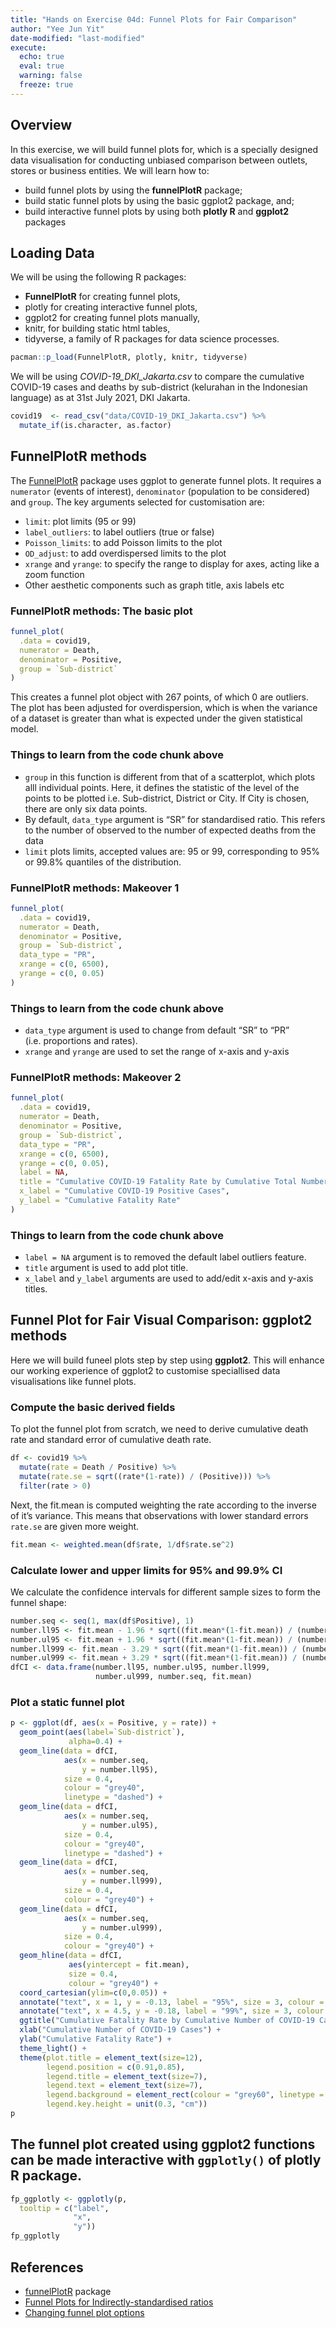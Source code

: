 ```yaml
---
title: "Hands on Exercise 04d: Funnel Plots for Fair Comparison"
author: "Yee Jun Yit"
date-modified: "last-modified"
execute:
  echo: true
  eval: true
  warning: false
  freeze: true
---
```


## Overview

In this exercise, we will build funnel plots for, which is a specially designed data visualisation for conducting unbiased comparison between outlets, stores or business entities. We will learn how to:

-   build funnel plots by using the **funnelPlotR** package;
-   build static funnel plots by using the basic ggplot2 package, and;
-   build interactive funnel plots by using both **plotly R** and **ggplot2** packages

## Loading Data

We will be using the following R packages:

-   **FunnelPlotR** for creating funnel plots,
-   plotly for creating interactive funnel plots,
-   ggplot2 for creating funnel plots manually,
-   knitr, for building static html tables,
-   tidyverse, a family of R packages for data science processes.

```r
pacman::p_load(FunnelPlotR, plotly, knitr, tidyverse)
```

We will be using *COVID-19_DKI_Jakarta.csv* to compare the cumulative COVID-19 cases and deaths by sub-district (kelurahan in the Indonesian language) as at 31st July 2021, DKI Jakarta.

```r
covid19  <- read_csv("data/COVID-19_DKI_Jakarta.csv") %>%
  mutate_if(is.character, as.factor)
```

## FunnelPlotR methods

The [FunnelPlotR](https://nhs-r-community.github.io/FunnelPlotR/) package uses ggplot to generate funnel plots. It requires a `numerator` (events of interest), `denominator` (population to be considered) and `group`. The key arguments selected for customisation are:

-   `limit`: plot limits (95 or 99)
-   `label_outliers`: to label outliers (true or false)
-   `Poisson_limits`: to add Poisson limits to the plot
-   `OD_adjust`: to add overdispersed limits to the plot
-   `xrange` and `yrange`: to specify the range to display for axes, acting like a zoom function
-   Other aesthetic components such as graph title, axis labels etc

### FunnelPlotR methods: The basic plot

```r
funnel_plot(
  .data = covid19,
  numerator = Death,
  denominator = Positive,
  group = `Sub-district`
)
```

This creates a funnel plot object with 267 points, of which 0 are outliers. The plot has been adjusted for overdispersion, which is when the variance of a dataset is greater than what is expected under the given statistical model.

::: callout-note
### Things to learn from the code chunk above

-   `group` in this function is different from that of a scatterplot, which plots alll individual points. Here, it defines the statistic of the level of the points to be plotted i.e. Sub-district, District or City. If City is chosen, there are only six data points.
-   By default, `data_type` argument is “SR” for standardised ratio. This refers to the number of observed to the number of expected deaths from the data
-   `limit` plots limits, accepted values are: 95 or 99, corresponding to 95% or 99.8% quantiles of the distribution.
:::

### FunnelPlotR methods: Makeover 1

```r
funnel_plot(
  .data = covid19,
  numerator = Death,
  denominator = Positive,
  group = `Sub-district`,
  data_type = "PR",
  xrange = c(0, 6500),
  yrange = c(0, 0.05)
)
```

::: callout-note
### Things to learn from the code chunk above

-   `data_type` argument is used to change from default “SR” to “PR” (i.e. proportions and rates).
-   `xrange` and `yrange` are used to set the range of x-axis and y-axis
:::

### FunnelPlotR methods: Makeover 2

```r
funnel_plot(
  .data = covid19,
  numerator = Death,
  denominator = Positive,
  group = `Sub-district`,
  data_type = "PR",   
  xrange = c(0, 6500),  
  yrange = c(0, 0.05),
  label = NA,
  title = "Cumulative COVID-19 Fatality Rate by Cumulative Total Number of COVID-19 Positive Cases",           
  x_label = "Cumulative COVID-19 Positive Cases",
  y_label = "Cumulative Fatality Rate"
)
```

::: callout-note
### Things to learn from the code chunk above

-   `label = NA` argument is to removed the default label outliers feature.
-   `title` argument is used to add plot title.
-   `x_label` and `y_label` arguments are used to add/edit x-axis and y-axis titles.
:::

## Funnel Plot for Fair Visual Comparison: ggplot2 methods

Here we will build funeel plots step by step using **ggplot2**. This will enhance our working experience of ggplot2 to customise speciallised data visualisations like funnel plots.

### Compute the basic derived fields

To plot the funnel plot from scratch, we need to derive cumulative death rate and standard error of cumulative death rate.

```r
df <- covid19 %>%
  mutate(rate = Death / Positive) %>%
  mutate(rate.se = sqrt((rate*(1-rate)) / (Positive))) %>%
  filter(rate > 0)
```

Next, the fit.mean is computed weighting the rate according to the inverse of it's variance. This means that observations with lower standard errors `rate.se` are given more weight.

```r
fit.mean <- weighted.mean(df$rate, 1/df$rate.se^2)
```

### Calculate lower and upper limits for 95% and 99.9% CI

We calculate the confidence intervals for different sample sizes to form the funnel shape:

```r
number.seq <- seq(1, max(df$Positive), 1)
number.ll95 <- fit.mean - 1.96 * sqrt((fit.mean*(1-fit.mean)) / (number.seq)) 
number.ul95 <- fit.mean + 1.96 * sqrt((fit.mean*(1-fit.mean)) / (number.seq)) 
number.ll999 <- fit.mean - 3.29 * sqrt((fit.mean*(1-fit.mean)) / (number.seq)) 
number.ul999 <- fit.mean + 3.29 * sqrt((fit.mean*(1-fit.mean)) / (number.seq)) 
dfCI <- data.frame(number.ll95, number.ul95, number.ll999, 
                   number.ul999, number.seq, fit.mean)
```

### Plot a static funnel plot

```r
p <- ggplot(df, aes(x = Positive, y = rate)) +
  geom_point(aes(label=`Sub-district`), 
             alpha=0.4) +
  geom_line(data = dfCI, 
            aes(x = number.seq, 
                y = number.ll95), 
            size = 0.4, 
            colour = "grey40", 
            linetype = "dashed") +
  geom_line(data = dfCI, 
            aes(x = number.seq, 
                y = number.ul95), 
            size = 0.4, 
            colour = "grey40", 
            linetype = "dashed") +
  geom_line(data = dfCI, 
            aes(x = number.seq, 
                y = number.ll999), 
            size = 0.4, 
            colour = "grey40") +
  geom_line(data = dfCI, 
            aes(x = number.seq, 
                y = number.ul999), 
            size = 0.4, 
            colour = "grey40") +
  geom_hline(data = dfCI, 
             aes(yintercept = fit.mean), 
             size = 0.4, 
             colour = "grey40") +
  coord_cartesian(ylim=c(0,0.05)) +
  annotate("text", x = 1, y = -0.13, label = "95%", size = 3, colour = "grey40") + 
  annotate("text", x = 4.5, y = -0.18, label = "99%", size = 3, colour = "grey40") + 
  ggtitle("Cumulative Fatality Rate by Cumulative Number of COVID-19 Cases") +
  xlab("Cumulative Number of COVID-19 Cases") + 
  ylab("Cumulative Fatality Rate") +
  theme_light() +
  theme(plot.title = element_text(size=12),
        legend.position = c(0.91,0.85), 
        legend.title = element_text(size=7),
        legend.text = element_text(size=7),
        legend.background = element_rect(colour = "grey60", linetype = "dotted"),
        legend.key.height = unit(0.3, "cm"))
p
```

## The funnel plot created using ggplot2 functions can be made interactive with `ggplotly()` of **plotly** R package.

```r
fp_ggplotly <- ggplotly(p,
  tooltip = c("label", 
              "x", 
              "y"))
fp_ggplotly
```

## References

-   [funnelPlotR](https://nhs-r-community.github.io/FunnelPlotR/index.html) package
-   [Funnel Plots for Indirectly-standardised ratios](https://nhs-r-community.github.io/FunnelPlotR/articles/funnel_plots.html)
-   [Changing funnel plot options](https://nhs-r-community.github.io/FunnelPlotR/articles/changing_funnel_plot_options.html)
